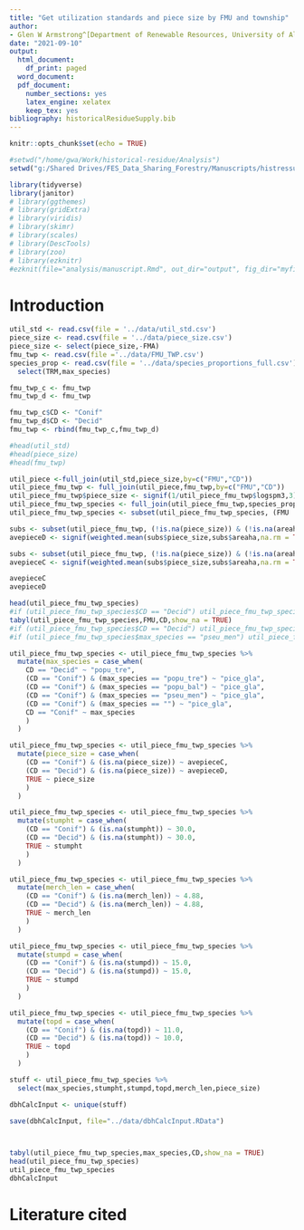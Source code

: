 ---
title: "Get utilization standards and piece size by FMU and township"
author:
- Glen W Armstrong^[Department of Renewable Resources, University of Alberta]
date: "2021-09-10"
output:
  html_document:
    df_print: paged
  word_document:
  pdf_document:
    number_sections: yes
    latex_engine: xelatex
    keep_tex: yes
bibliography: historicalResidueSupply.bib
---

```{r setup, include=FALSE, echo = FALSE, message=FALSE}
knitr::opts_chunk$set(echo = TRUE)
```

```{r libraries, echo=FALSE, message=FALSE}
#setwd("/home/gwa/Work/historical-residue/Analysis")
setwd("g:/Shared Drives/FES_Data_Sharing_Forestry/Manuscripts/histressupp/analysis")

library(tidyverse)
library(janitor)
# library(ggthemes)
# library(gridExtra)
# library(viridis)
# library(skimr)
# library(scales)
# library(DescTools)
# library(zoo)
# library(ezknitr)
#ezknit(file="analysis/manuscript.Rmd", out_dir="output", fig_dir="myfigs")
```

# Introduction



```{r read data files, echo=FALSE}
util_std <- read.csv(file = '../data/util_std.csv')
piece_size <- read.csv(file = '../data/piece_size.csv')
piece_size <- select(piece_size,-FMA)
fmu_twp <- read.csv(file ='../data/FMU_TWP.csv')
species_prop <- read.csv(file = '../data/species_proportions_full.csv') %>%
  select(TRM,max_species)

fmu_twp_c <- fmu_twp
fmu_twp_d <- fmu_twp

fmu_twp_c$CD <- "Conif"
fmu_twp_d$CD <- "Decid"
fmu_twp <- rbind(fmu_twp_c,fmu_twp_d)

#head(util_std)
#head(piece_size)
#head(fmu_twp)

util_piece <-full_join(util_std,piece_size,by=c("FMU","CD"))
util_piece_fmu_twp <- full_join(util_piece,fmu_twp,by=c("FMU","CD"))
util_piece_fmu_twp$piece_size <- signif(1/util_piece_fmu_twp$logspm3,3)
util_piece_fmu_twp_species <- full_join(util_piece_fmu_twp,species_prop,by="TRM")
util_piece_fmu_twp_species <- subset(util_piece_fmu_twp_species, (FMU != "A14") &(FMU != "A15") &(FMU != "W11")& (FMU != "W13"))

subs <- subset(util_piece_fmu_twp, (!is.na(piece_size)) & (!is.na(areaha)) & (CD == "Decid"))
avepieceD <- signif(weighted.mean(subs$piece_size,subs$areaha,na.rm = TRUE),3)

subs <- subset(util_piece_fmu_twp, (!is.na(piece_size)) & (!is.na(areaha)) & (CD == "Conif"))
avepieceC <- signif(weighted.mean(subs$piece_size,subs$areaha,na.rm = TRUE),3)

avepieceC
avepieceD

head(util_piece_fmu_twp_species)
#if (util_piece_fmu_twp_species$CD == "Decid") util_piece_fmu_twp_species$max_species <- "popu_tre"
tabyl(util_piece_fmu_twp_species,FMU,CD,show_na = TRUE)
#if (util_piece_fmu_twp_species$CD == "Decid") util_piece_fmu_twp_species$max_species <- "popu_tre"
#if (util_piece_fmu_twp_species$max_species == "pseu_men") util_piece_fmu_twp_species$max_species <- "pice_gla"

util_piece_fmu_twp_species <- util_piece_fmu_twp_species %>%
  mutate(max_species = case_when(
    CD == "Decid" ~ "popu_tre",
    (CD == "Conif") & (max_species == "popu_tre") ~ "pice_gla",
    (CD == "Conif") & (max_species == "popu_bal") ~ "pice_gla",
    (CD == "Conif") & (max_species == "pseu_men") ~ "pice_gla",
    (CD == "Conif") & (max_species == "") ~ "pice_gla",
    CD == "Conif" ~ max_species
    )
  )

util_piece_fmu_twp_species <- util_piece_fmu_twp_species %>%
  mutate(piece_size = case_when(
    (CD == "Conif") & (is.na(piece_size)) ~ avepieceC,
    (CD == "Decid") & (is.na(piece_size)) ~ avepieceD,
    TRUE ~ piece_size
    )
  )

util_piece_fmu_twp_species <- util_piece_fmu_twp_species %>%
  mutate(stumpht = case_when(
    (CD == "Conif") & (is.na(stumpht)) ~ 30.0,
    (CD == "Decid") & (is.na(stumpht)) ~ 30.0,
    TRUE ~ stumpht
    )
  )

util_piece_fmu_twp_species <- util_piece_fmu_twp_species %>%
  mutate(merch_len = case_when(
    (CD == "Conif") & (is.na(merch_len)) ~ 4.88,
    (CD == "Decid") & (is.na(merch_len)) ~ 4.88,
    TRUE ~ merch_len
    )
  )

util_piece_fmu_twp_species <- util_piece_fmu_twp_species %>%
  mutate(stumpd = case_when(
    (CD == "Conif") & (is.na(stumpd)) ~ 15.0,
    (CD == "Decid") & (is.na(stumpd)) ~ 15.0,
    TRUE ~ stumpd
    )
  )

util_piece_fmu_twp_species <- util_piece_fmu_twp_species %>%
  mutate(topd = case_when(
    (CD == "Conif") & (is.na(topd)) ~ 11.0,
    (CD == "Decid") & (is.na(topd)) ~ 10.0,
    TRUE ~ topd
    )
  )

stuff <- util_piece_fmu_twp_species %>%
  select(max_species,stumpht,stumpd,topd,merch_len,piece_size)

dbhCalcInput <- unique(stuff)

save(dbhCalcInput, file="../data/dbhCalcInput.RData")



tabyl(util_piece_fmu_twp_species,max_species,CD,show_na = TRUE)
head(util_piece_fmu_twp_species)
util_piece_fmu_twp_species
dbhCalcInput
```

# Literature cited
